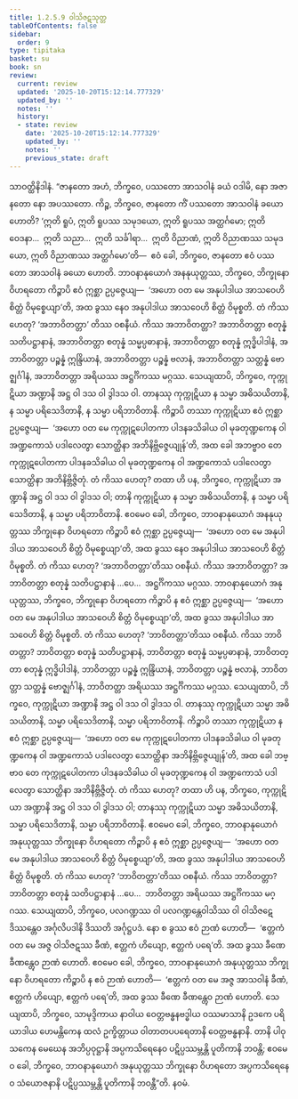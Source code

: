 ```yaml
---
title: 1.2.5.9 ဝါသိဇဋသုတ္တ
tableOfContents: false
sidebar:
  order: 9
type: tipitaka
basket: su
book: sn
review:
  current: review
  updated: '2025-10-20T15:12:14.777329'
  updated_by: ''
  notes: ''
  history:
  - state: review
    date: '2025-10-20T15:12:14.777329'
    updated_by: ''
    notes: ''
    previous_state: draft
---
```



<DynamicBreadcrumb />


<ReviewStatus review={frontmatter.review} showDetails={true} />

<HypothesisAnnotation frontmatter={frontmatter} />

<Division number="101" book="sn" e="ch" v="18" p="296">

<Paragraph number="629" book="sn">
သာဝတ္ထိနိဒါနံ. “ဇာနတော အဟံ, ဘိက္ခဝေ, ပဿတော အာသဝါနံ ခယံ ဝဒါမိ, နော အဇာနတော နော အပဿတော. ကိဉ္စ, ဘိက္ခဝေ, ဇာနတော ကိံ ပဿတော အာသဝါနံ ခယော ဟောတိ? ‘ဣတိ ရူပံ, ဣတိ ရူပဿ သမုဒယော, ဣတိ ရူပဿ အတ္ထင်္ဂမော; ဣတိ ဝေဒနာ…  ဣတိ သညာ…  ဣတိ သင်္ခါရာ…  ဣတိ ဝိညာဏံ, ဣတိ ဝိညာဏဿ သမုဒယော, ဣတိ ဝိညာဏဿ အတ္ထင်္ဂမော’တိ—  ဧဝံ ခေါ, ဘိက္ခဝေ, ဇာနတော ဧဝံ ပဿတော အာသဝါနံ ခယော ဟောတိ.
</Paragraph>

<Paragraph number="630" book="sn">
ဘာဝနာနုယောဂံ အနနုယုတ္တဿ, ဘိက္ခဝေ, ဘိက္ခုနော ဝိဟရတော ကိဉ္စာပိ ဧဝံ ဣစ္ဆာ ဥပ္ပဇ္ဇေယျ—  ‘အဟော ဝတ မေ အနုပါဒါယ အာသဝေဟိ စိတ္တံ ဝိမုစ္စေယျာ’တိ, အထ ခွဿ နေဝ အနုပါဒါယ အာသဝေဟိ စိတ္တံ ဝိမုစ္စတိ. တံ ကိဿ ဟေတု? ‘အဘာဝိတတ္တာ’ တိဿ ဝစနီယံ. ကိဿ အဘာဝိတတ္တာ? အဘာဝိတတ္တာ စတုန္နံ သတိပဋ္ဌာနာနံ, အဘာဝိတတ္တာ စတုန္နံ သမ္မပ္ပဓာနာနံ, အဘာဝိတတ္တာ စတုန္နံ ဣဒ္ဓိပါဒါနံ, အဘာဝိတတ္တာ ပဉ္စန္နံ ဣန္ဒြိယာနံ, အဘာဝိတတ္တာ ပဉ္စန္နံ ဗလာနံ, အဘာဝိတတ္တာ သတ္တန္နံ ဗောဇ္ဈင်္ဂါနံ, အဘာဝိတတ္တာ အရိယဿ အဋ္ဌင်္ဂိကဿ မဂ္ဂဿ.
</Paragraph>

<Paragraph number="631" book="sn">
သေယျထာပိ, ဘိက္ခဝေ, ကုက္ကုဋိယာ အဏ္ဍာနိ အဋ္ဌ ဝါ ဒသ ဝါ ဒွါဒသ ဝါ. တာနဿု ကုက္ကုဋိယာ န သမ္မာ အဓိသယိတာနိ, န သမ္မာ ပရိသေဒိတာနိ, န သမ္မာ ပရိဘာဝိတာနိ. ကိဉ္စာပိ တဿာ ကုက္ကုဋိယာ ဧဝံ ဣစ္ဆာ ဥပ္ပဇ္ဇေယျ—  ‘အဟော ဝတ မေ ကုက္ကုဋပေါတကာ ပါဒနခသိခါယ ဝါ မုခတုဏ္ဍကေန ဝါ အဏ္ဍကောသံ ပဒါလေတွာ သောတ္ထိနာ အဘိနိဗ္ဘိဇ္ဇေယျုန်’တိ, အထ ခေါ အဘဗ္ဗာဝ တေ ကုက္ကုဋပေါတကာ ပါဒနခသိခါယ ဝါ မုခတုဏ္ဍကေန ဝါ အဏ္ဍကောသံ ပဒါလေတွာ သောတ္ထိနာ အဘိနိဗ္ဘိဇ္ဇိတုံ. တံ ကိဿ ဟေတု? တထာ ဟိ ပန, ဘိက္ခဝေ, ကုက္ကုဋိယာ အဏ္ဍာနိ အဋ္ဌ ဝါ ဒသ ဝါ ဒွါဒသ ဝါ; တာနိ ကုက္ကုဋိယာ န သမ္မာ အဓိသယိတာနိ, န သမ္မာ ပရိသေဒိတာနိ, န သမ္မာ ပရိဘာဝိတာနိ. ဧဝမေဝ ခေါ, ဘိက္ခဝေ, ဘာဝနာနုယောဂံ အနနုယုတ္တဿ ဘိက္ခုနော ဝိဟရတော ကိဉ္စာပိ ဧဝံ ဣစ္ဆာ ဥပ္ပဇ္ဇေယျ—  ‘အဟော ဝတ မေ အနုပါဒါယ အာသဝေဟိ စိတ္တံ ဝိမုစ္စေယျာ’တိ, အထ ခွဿ နေဝ အနုပါဒါယ အာသဝေဟိ စိတ္တံ ဝိမုစ္စတိ. တံ ကိဿ ဟေတု? ‘အဘာဝိတတ္တာ’တိဿ ဝစနီယံ. ကိဿ အဘာဝိတတ္တာ? အဘာဝိတတ္တာ စတုန္နံ သတိပဋ္ဌာနာနံ …ပေ…  အဋ္ဌင်္ဂိကဿ မဂ္ဂဿ.
</Paragraph>

<Paragraph number="632" book="sn">
ဘာဝနာနုယောဂံ အနုယုတ္တဿ, ဘိက္ခဝေ, ဘိက္ခုနော ဝိဟရတော ကိဉ္စာပိ န ဧဝံ ဣစ္ဆာ ဥပ္ပဇ္ဇေယျ—  ‘အဟော ဝတ မေ အနုပါဒါယ အာသဝေဟိ စိတ္တံ ဝိမုစ္စေယျာ’တိ, အထ ခွဿ အနုပါဒါယ အာသဝေဟိ စိတ္တံ ဝိမုစ္စတိ. တံ ကိဿ ဟေတု? ‘ဘာဝိတတ္တာ’တိဿ ဝစနီယံ. ကိဿ ဘာဝိတတ္တာ? ဘာဝိတတ္တာ စတုန္နံ သတိပဋ္ဌာနာနံ, ဘာဝိတတ္တာ စတုန္နံ သမ္မပ္ပဓာနာနံ, ဘာဝိတတ္တာ စတုန္နံ ဣဒ္ဓိပါဒါနံ, ဘာဝိတတ္တာ ပဉ္စန္နံ ဣန္ဒြိယာနံ, ဘာဝိတတ္တာ ပဉ္စန္နံ ဗလာနံ, ဘာဝိတတ္တာ သတ္တန္နံ ဗောဇ္ဈင်္ဂါနံ, ဘာဝိတတ္တာ အရိယဿ အဋ္ဌင်္ဂိကဿ မဂ္ဂဿ.
</Paragraph>

<Paragraph number="633" book="sn">
သေယျထာပိ, ဘိက္ခဝေ, ကုက္ကုဋိယာ အဏ္ဍာနိ အဋ္ဌ ဝါ ဒသ ဝါ ဒွါဒသ ဝါ. တာနဿု ကုက္ကုဋိယာ သမ္မာ အဓိသယိတာနိ, သမ္မာ ပရိသေဒိတာနိ, သမ္မာ ပရိဘာဝိတာနိ. ကိဉ္စာပိ တဿာ ကုက္ကုဋိယာ န ဧဝံ ဣစ္ဆာ ဥပ္ပဇ္ဇေယျ—  ‘အဟော ဝတ မေ ကုက္ကုဋပေါတကာ ပါဒနခသိခါယ ဝါ မုခတုဏ္ဍကေန ဝါ အဏ္ဍကောသံ ပဒါလေတွာ သောတ္ထိနာ အဘိနိဗ္ဘိဇ္ဇေယျုန်’တိ, အထ ခေါ ဘဗ္ဗာဝ တေ ကုက္ကုဋပေါတကာ ပါဒနခသိခါယ ဝါ မုခတုဏ္ဍကေန ဝါ အဏ္ဍကောသံ ပဒါလေတွာ သောတ္ထိနာ အဘိနိဗ္ဘိဇ္ဇိတုံ. တံ ကိဿ ဟေတု? တထာ ဟိ ပန, ဘိက္ခဝေ, ကုက္ကုဋိယာ အဏ္ဍာနိ အဋ္ဌ ဝါ ဒသ ဝါ ဒွါဒသ ဝါ; တာနဿု ကုက္ကုဋိယာ သမ္မာ အဓိသယိတာနိ, သမ္မာ ပရိသေဒိတာနိ, သမ္မာ ပရိဘာဝိတာနိ. ဧဝမေဝ ခေါ, ဘိက္ခဝေ, ဘာဝနာနုယောဂံ အနုယုတ္တဿ ဘိက္ခုနော ဝိဟရတော ကိဉ္စာပိ န ဧဝံ ဣစ္ဆာ ဥပ္ပဇ္ဇေယျ—  ‘အဟော ဝတ မေ အနုပါဒါယ အာသဝေဟိ စိတ္တံ ဝိမုစ္စေယျာ’တိ, အထ ခွဿ အနုပါဒါယ အာသဝေဟိ စိတ္တံ ဝိမုစ္စတိ. တံ ကိဿ ဟေတု? ‘ဘာဝိတတ္တာ’တိဿ ဝစနီယံ. ကိဿ ဘာဝိတတ္တာ? ဘာဝိတတ္တာ စတုန္နံ သတိပဋ္ဌာနာနံ …ပေ…  ဘာဝိတတ္တာ အရိယဿ အဋ္ဌင်္ဂိကဿ မဂ္ဂဿ.
</Paragraph>

<Paragraph number="634" book="sn">
သေယျထာပိ, ဘိက္ခဝေ, ပလဂဏ္ဍဿ ဝါ ပလဂဏ္ဍန္တေဝါသိဿ ဝါ ဝါသိဇဋေ ဒိဿန္တေဝ အင်္ဂုလိပဒါနိ ဒိဿတိ အင်္ဂုဋ္ဌပဒံ. နော စ ခွဿ ဧဝံ ဉာဏံ ဟောတိ—  ‘ဧတ္တကံ ဝတ မေ အဇ္ဇ ဝါသိဇဋဿ ခီဏံ, ဧတ္တကံ ဟိယျော, ဧတ္တကံ ပရေ’တိ. အထ ခွဿ ခီဏေ ခီဏန္တွေဝ ဉာဏံ ဟောတိ. ဧဝမေဝ ခေါ, ဘိက္ခဝေ, ဘာဝနာနုယောဂံ အနုယုတ္တဿ ဘိက္ခုနော ဝိဟရတော ကိဉ္စာပိ န ဧဝံ ဉာဏံ ဟောတိ—  ‘ဧတ္တကံ ဝတ မေ အဇ္ဇ အာသဝါနံ ခီဏံ, ဧတ္တကံ ဟိယျော, ဧတ္တကံ ပရေ’တိ, အထ ခွဿ ခီဏေ ခီဏန္တွေဝ ဉာဏံ ဟောတိ. သေယျထာပိ, ဘိက္ခဝေ, သာမုဒ္ဒိကာယ နာဝါယ ဝေတ္တဗန္ဓနဗဒ္ဓါယ ဝဿမာသာနိ ဥဒကေ ပရိယာဒါယ ဟေမန္တိကေန ထလံ ဥက္ခိတ္တာယ ဝါတာတပပရေတာနိ ဝေတ္တဗန္ဓနာနိ. တာနိ ပါဝုသကေန မေဃေန အဘိပ္ပဝုဋ္ဌာနိ အပ္ပကသိရေနေဝ ပဋိပ္ပဿမ္ဘန္တိ ပူတိကာနိ ဘဝန္တိ; ဧဝမေဝ ခေါ, ဘိက္ခဝေ, ဘာဝနာနုယောဂံ အနုယုတ္တဿ ဘိက္ခုနော ဝိဟရတော အပ္ပကသိရေနေဝ သံယောဇနာနိ ပဋိပ္ပဿမ္ဘန္တိ ပူတိကာနိ ဘဝန္တီ”တိ.

</Paragraph>
</Division>

<Paragraph number="635" type="center" book="sn">
နဝမံ.
</Paragraph>